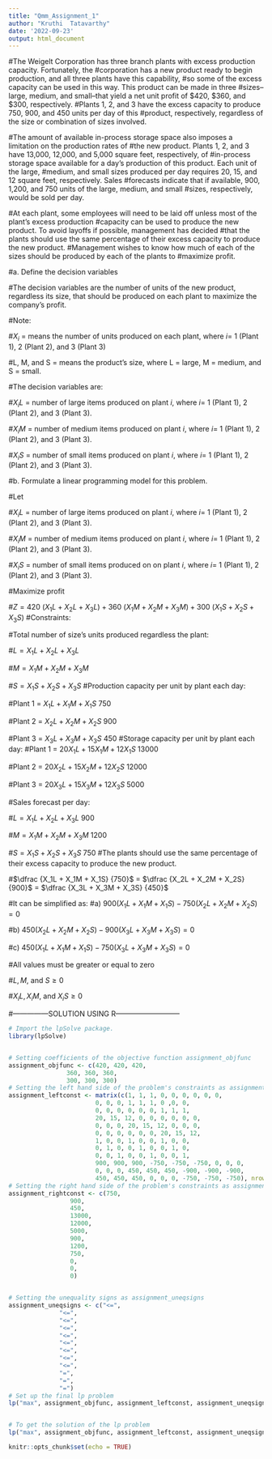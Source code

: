 ```yaml
---
title: "Qmm_Assignment_1"
author: "Kruthi  Tatavarthy"
date: '2022-09-23'
output: html_document
---
```


#The Weigelt Corporation has three branch plants with excess production capacity. Fortunately, the #corporation has a new product ready to begin production, and all three plants have this capability, #so some of the excess capacity can be used in this way. This product can be made in three #sizes–large, medium, and small–that yield a net unit profit of $420, $360, and $300, respectively. #Plants 1, 2, and 3 have the excess capacity to produce 750, 900, and 450 units per day of this #product, respectively, regardless of the size or combination of sizes involved.

#The amount of available in-process storage space also imposes a limitation on the production rates of #the new product. Plants 1, 2, and 3 have 13,000, 12,000, and 5,000 square feet, respectively, of #in-process storage space available for a day’s production of this product. Each unit of the large, #medium, and small sizes produced per day requires 20, 15, and 12 square feet, respectively. Sales #forecasts indicate that if available, 900, 1,200, and 750 units of the large, medium, and small #sizes, respectively, would be sold per day.

#At each plant, some employees will need to be laid off unless most of the plant’s excess production #capacity can be used to produce the new product. To avoid layoffs if possible, management has decided #that the plants should use the same percentage of their excess capacity to produce the new product. #Management wishes to know how much of each of the sizes should be produced by each of the plants to #maximize profit.


#a. Define the decision variables

#The decision variables are the number of units of the new product, regardless its size, that should be produced on each plant to maximize the company’s profit.

#Note:

#$X_i$ = means the number of units produced on each plant, where $i$= 1 (Plant 1), 2 (Plant 2), and 3 (Plant 3)

#L, M, and S = means the product's size, where L = large, M = medium, and S = small.

#The decision variables are:

#$X_iL$ = number of large items produced on plant $i$, where $i$= 1 (Plant 1), 2 (Plant 2), and 3 (Plant 3).

#$X_iM$ = number of medium items produced on plant $i$, where $i$= 1 (Plant 1), 2 (Plant 2), and 3 (Plant 3).

#$X_iS$ = number of small items produced on plant $i$, where $i$= 1 (Plant 1), 2 (Plant 2), and 3 (Plant 3).

#b. Formulate a linear programming model for this problem.

#Let

#$X_iL$ = number of large items produced on plant $i$, where $i$= 1 (Plant 1), 2 (Plant 2), and 3 (Plant 3).

#$X_iM$ = number of medium items produced on plant $i$, where $i$= 1 (Plant 1), 2 (Plant 2), and 3 (Plant 3).

#$X_iS$ = number of small items produced on on plant $i$, where $i$= 1 (Plant 1), 2 (Plant 2), and 3 (Plant 3).

#Maximize profit

#$Z= 420 \ (X_1L + X_2L + X_3L) + 360 \ (X_1M + X_2M + X_3M) + 300 \ (X_1S + X_2S + X_3S)$
#Constraints:

#Total number of size’s units produced regardless the plant:

#$L = X_1L + X_2L + X_3L$

#$M = X_1M + X_2M + X_3M$

#$S = X_1S + X_2S + X_3S$
#Production capacity per unit by plant each day:

#Plant 1 = $X_1L + X_1M + X_1S \ 750$

#Plant 2 = $X_2L + X_2M + X_2S \ 900$

#Plant 3 = $X_3L + X_3M + X_3S \ 450$
#Storage capacity per unit by plant each day:
#Plant 1 = $20 X_1L + 15 X_1M + 12 X_1S \ 13000$

#Plant 2 = $20 X_2L + 15 X_2M + 12 X_2S \ 12000$

#Plant 3 = $20 X_3L + 15 X_3M + 12 X_3S \ 5000$

#Sales forecast per day:

#$L = X_1L + X_2L + X_3L \ 900$

#$M = X_1M + X_2M + X_3M \ 1200$

#$S = X_1S + X_2S + X_3S \ 750$
#The plants should use the same percentage of their excess capacity to produce the new product.

#$\dfrac {X_1L + X_1M + X_1S} {750}$ = $\dfrac {X_2L + X_2M + X_2S} {900}$ = $\dfrac {X_3L + X_3M + X_3S} {450}$


#It can be simplified as:
#a) $900 (X_1L + X_1M + X_1S) - 750 (X_2L + X_2M + X_2S) = 0$

#b) $450 (X_2L + X_2M + X_2S) - 900 (X_3L + X_3M + X_3S) = 0$

#c) $450 (X_1L + X_1M + X_1S) - 750 (X_3L + X_3M + X_3S) = 0$

#All values must be greater or equal to zero

#$L, M,$ and $S \ge 0$

#$X_iL, X_iM,$ and $X_iS \ge 0$

#---------------SOLUTION USING R---------------------------
```r
# Import the lpSolve package. 
library(lpSolve)


# Setting coefficients of the objective function assignment_objfunc
assignment_objfunc <- c(420, 420, 420,
                360, 360, 360,
                300, 300, 300)
# Setting the left hand side of the problem's constraints as assignment_leftconst
assignment_leftconst <- matrix(c(1, 1, 1, 0, 0, 0, 0, 0, 0,
                        0, 0, 0, 1, 1, 1, 0 ,0, 0,
                        0, 0, 0, 0, 0, 0, 1, 1, 1,
                        20, 15, 12, 0, 0, 0, 0, 0, 0,
                        0, 0, 0, 20, 15, 12, 0, 0, 0,
                        0, 0, 0, 0, 0, 0, 20, 15, 12,
                        1, 0, 0, 1, 0, 0, 1, 0, 0,
                        0, 1, 0, 0, 1, 0, 0, 1, 0,
                        0, 0, 1, 0, 0, 1, 0, 0, 1,
                        900, 900, 900, -750, -750, -750, 0, 0, 0,
                        0, 0, 0, 450, 450, 450, -900, -900, -900,
                        450, 450, 450, 0, 0, 0, -750, -750, -750), nrow = 12, byrow = TRUE)
# Setting the right hand side of the problem's constraints as assignment_rightconst
assignment_rightconst <- c(750,
                 900,
                 450,
                 13000,
                 12000,
                 5000,
                 900,
                 1200,
                 750,
                 0,
                 0,
                 0)


# Setting the unequality signs as assignment_uneqsigns
assignment_uneqsigns <- c("<=",
              "<=",
              "<=",
              "<=",
              "<=",
              "<=",
              "<=",
              "<=",
              "<=",
              "=",
              "=",
              "=")
# Set up the final lp problem
lp("max", assignment_objfunc, assignment_leftconst, assignment_uneqsigns, assignment_rightconst)


# To get the solution of the lp problem
lp("max", assignment_objfunc, assignment_leftconst, assignment_uneqsigns, assignment_rightconst)$solution

```

```r
knitr::opts_chunk$set(echo = TRUE)
```
